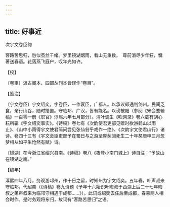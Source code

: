 ```yaml
---
---
---
```

title: 好事近
---



次宇文卷臣韵





客路苦思归，愁似茧丝千绪。梦里镜湖烟雨，看山无重数。　尊前消尽少年狂，慵著送春语。花落燕飞庭户，叹年光如许。

【校】

〔卷臣〕汲古阁本、四部丛刊本皆误作“卷目”。

【笺注】

〔宇文卷臣〕宇文绍奕，字卷臣，一作衮臣，广都人。以承议郎通判剑州。民间乏食，亲行山谷，随时措置。守临邛、广汉，皆有能名。以谤被黜（参阅《宋会要辑稿》一百零一册《职官》淳熙六年七月部分）。清叶调生《吹网录》卷六载有胡心耘所辑《宇文绍奕事实》。《诗稿》卷七有《次韵使君吏部见赠时欲游鹤山以雨止》、《山中小雨得宇文使君简问尝见张仙翁乎戏作一绝》、《次韵宇文使君山行》诸诗。卷四十三有《宇文衮臣吏部予在蜀日与之游至厚契阔死生二十年矣庚申三月忽梦相从如平生怆然有赋》诗。

〔镜湖〕在今浙江省绍兴县南。《诗稿》卷八《夜登小南门城上》诗自注：“予故山在镜湖之南。”

【编年】

淳熙四年八月，务观游邛州，作十日之留，时知州为宇文绍奕。五年春，叶声叔来守临邛，代绍奕（《诗稿》卷九诗题《予年十六始识叶晦叔于西湖上后二十七年晦叔之弟声叔来为临邛守相遇于成都……》）。此词或绍奕去任后至成都，春暮两人相会时作。是时务观将东归，故词有“客路苦思归”之语。